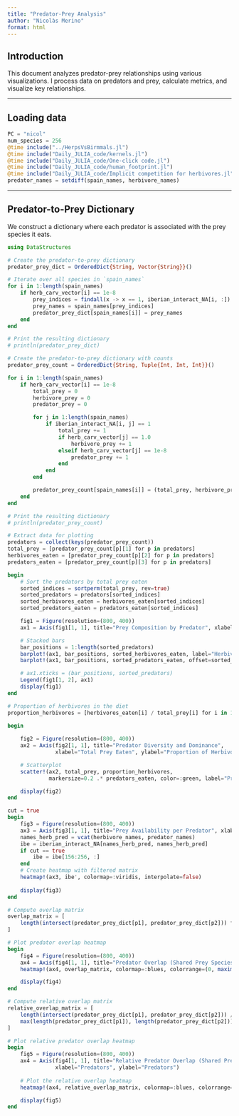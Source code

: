 ```yaml
---
title: "Predator-Prey Analysis"
author: "Nicolàs Merino"
format: html
---
```


## Introduction

This document analyzes predator-prey relationships using various visualizations. I process data on predators and prey, calculate metrics, and visualize key relationships.

---

## Loading data

```julia
PC = "nicol"
num_species = 256
@time include("../HerpsVsBirmmals.jl")
@time include("Daily_JULIA_code/kernels.jl")
@time include("Daily_JULIA_code/One-click code.jl")
@time include("Daily_JULIA_code/human_footprint.jl")
@time include("Daily_JULIA_code/Implicit competition for herbivores.jl")
predator_names = setdiff(spain_names, herbivore_names)
```

--- 

## Predator-to-Prey Dictionary

We construct a dictionary where each predator is associated with the prey species it eats.
```julia
using DataStructures

# Create the predator-to-prey dictionary
predator_prey_dict = OrderedDict{String, Vector{String}}()

# Iterate over all species in `spain_names`
for i in 1:length(spain_names)
    if herb_carv_vector[i] == 1e-8
        prey_indices = findall(x -> x == 1, iberian_interact_NA[i, :])
        prey_names = spain_names[prey_indices]
        predator_prey_dict[spain_names[i]] = prey_names
    end
end

# Print the resulting dictionary
# println(predator_prey_dict)
```
```julia
# Create the predator-to-prey dictionary with counts
predator_prey_count = OrderedDict{String, Tuple{Int, Int, Int}}()

for i in 1:length(spain_names)
    if herb_carv_vector[i] == 1e-8
        total_prey = 0
        herbivore_prey = 0
        predator_prey = 0

        for j in 1:length(spain_names)
            if iberian_interact_NA[i, j] == 1
                total_prey += 1
                if herb_carv_vector[j] == 1.0
                    herbivore_prey += 1
                elseif herb_carv_vector[j] == 1e-8
                    predator_prey += 1
                end
            end
        end

        predator_prey_count[spain_names[i]] = (total_prey, herbivore_prey, predator_prey)
    end
end

# Print the resulting dictionary
# println(predator_prey_count)
```
```julia
# Extract data for plotting
predators = collect(keys(predator_prey_count))
total_prey = [predator_prey_count[p][1] for p in predators]
herbivores_eaten = [predator_prey_count[p][2] for p in predators]
predators_eaten = [predator_prey_count[p][3] for p in predators]

begin
    # Sort the predators by total prey eaten
    sorted_indices = sortperm(total_prey, rev=true)
    sorted_predators = predators[sorted_indices]
    sorted_herbivores_eaten = herbivores_eaten[sorted_indices]
    sorted_predators_eaten = predators_eaten[sorted_indices]

    fig1 = Figure(resolution=(800, 400))
    ax1 = Axis(fig1[1, 1], title="Prey Composition by Predator", xlabel="Predators", ylabel="Number of Prey")

    # Stacked bars
    bar_positions = 1:length(sorted_predators)
    barplot!(ax1, bar_positions, sorted_herbivores_eaten, label="Herbivores Eaten", color=:blue)
    barplot!(ax1, bar_positions, sorted_predators_eaten, offset=sorted_herbivores_eaten, label="Predators Eaten", color=:orange)

    # ax1.xticks = (bar_positions, sorted_predators)
    Legend(fig1[1, 2], ax1)
    display(fig1)
end
```
```julia
# Proportion of herbivores in the diet
proportion_herbivores = [herbivores_eaten[i] / total_prey[i] for i in 1:length(predators)]

begin
    
    fig2 = Figure(resolution=(800, 400))
    ax2 = Axis(fig2[1, 1], title="Predator Diversity and Dominance",
               xlabel="Total Prey Eaten", ylabel="Proportion of Herbivores in Diet")

    # Scatterplot
    scatter!(ax2, total_prey, proportion_herbivores, 
             markersize=0.2 .* predators_eaten, color=:green, label="Predators")

    display(fig2)
end
```
```julia
cut = true
begin 
    fig3 = Figure(resolution=(800, 400))
    ax3 = Axis(fig3[1, 1], title="Prey Availability per Predator", xlabel="Prey Species", ylabel="Predators")
    names_herb_pred = vcat(herbivore_names, predator_names)
    ibe = iberian_interact_NA[names_herb_pred, names_herb_pred]
    if cut == true
        ibe = ibe[156:256, :]
    end
    # Create heatmap with filtered matrix
    heatmap!(ax3, ibe', colormap=:viridis, interpolate=false)
        
    display(fig3)
end
```
```julia
# Compute overlap matrix
overlap_matrix = [
    length(intersect(predator_prey_dict[p1], predator_prey_dict[p2])) for p1 in predators, p2 in predators
]

# Plot predator overlap heatmap
begin
    fig4 = Figure(resolution=(800, 400))
    ax4 = Axis(fig4[1, 1], title="Predator Overlap (Shared Prey Species)", xlabel="Predators", ylabel="Predators")
    heatmap!(ax4, overlap_matrix, colormap=:blues, colorrange=(0, maximum(overlap_matrix)))

    display(fig4)
end
```
```julia
# Compute relative overlap matrix
relative_overlap_matrix = [
    length(intersect(predator_prey_dict[p1], predator_prey_dict[p2])) /
    max(length(predator_prey_dict[p1]), length(predator_prey_dict[p2])) for p1 in predators, p2 in predators
]

# Plot relative predator overlap heatmap
begin
    fig5 = Figure(resolution=(800, 400))
    ax4 = Axis(fig4[1, 1], title="Relative Predator Overlap (Shared Prey Species)", 
               xlabel="Predators", ylabel="Predators")
    
    # Plot the relative overlap heatmap
    heatmap!(ax4, relative_overlap_matrix, colormap=:blues, colorrange=(0, 1))

    display(fig5)
end
```
